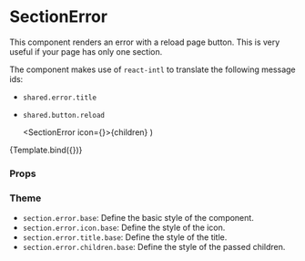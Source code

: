 

<Meta title="Components/Section/SectionError" component={SectionError} />

# SectionError

This component renders an error with a reload page button.
This is very useful if your page has only one section.

The component makes use of `react-intl` to translate the following message ids:

- `shared.error.title`
- `shared.button.reload`

  <SectionError icon={<Warning />}>{children}</SectionError>
)

<Canvas>
  <Story
    name="Default"
    args={{
      children: 'Failed to connect with server.',
    }}
  >
    {Template.bind({})}
  </Story>
</Canvas>

### Props

<ArgsTable story="Default" />

### Theme

- `section.error.base`: Define the basic style of the component.
- `section.error.icon.base`: Define the style of the icon.
- `section.error.title.base`: Define the style of the title.
- `section.error.children.base`: Define the style of the passed children.
